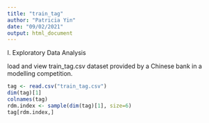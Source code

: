 ```yaml
---
title: "train_tag"
author: "Patricia Yin"
date: "09/02/2021"
output: html_document
---
```


I. Exploratory Data Analysis

load and view train_tag.csv dataset provided by a Chinese bank in a modelling competition.

```r
tag <- read.csv("train_tag.csv")
dim(tag)[1]
colnames(tag)
rdm.index <- sample(dim(tag)[1], size=6)
tag[rdm.index,]
```

